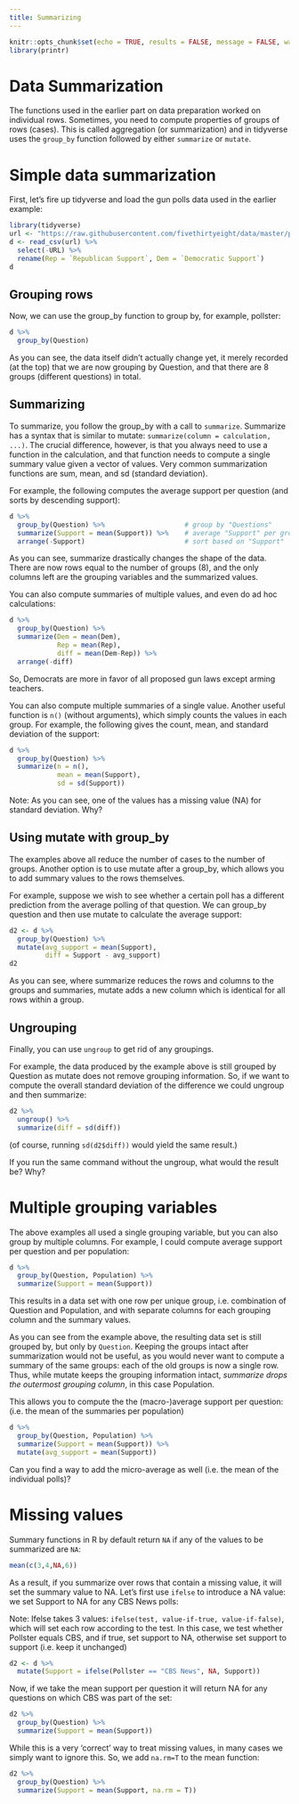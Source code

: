 ```yaml
---
title: Summarizing
---
```


```r
knitr::opts_chunk$set(echo = TRUE, results = FALSE, message = FALSE, warning = FALSE, fig.keep='none')
library(printr)
```

# Data Summarization

The functions used in the earlier part on data preparation worked on individual rows.
Sometimes, you need to compute properties of groups of rows (cases).
This is called aggregation (or summarization) and in tidyverse uses the `group_by` function
followed by either `summarize` or `mutate`. 

# Simple data summarization

First, let's fire up tidyverse and load the gun polls data used in the earlier example:

```r
library(tidyverse)
url <- "https://raw.githubusercontent.com/fivethirtyeight/data/master/poll-quiz-guns/guns-polls.csv"
d <- read_csv(url) %>% 
  select(-URL) %>% 
  rename(Rep = `Republican Support`, Dem = `Democratic Support`)
d
```

## Grouping rows

Now, we can use the group_by function to group by, for example, pollster:

```r
d %>% 
  group_by(Question)
```

As you can see, the data itself didn't actually change yet, it merely recorded (at the top) that we are now grouping by Question,
and that there are 8 groups (different questions) in total. 

## Summarizing

To summarize, you follow the group_by with a call to `summarize`. Summarize has a syntax that is similar to mutate: `summarize(column = calculation, ...)`.
The crucial difference, however, is that you always need to use a function in the calculation, and that function needs to compute a single summary value given a vector of values.
Very common summarization functions are sum, mean, and sd (standard deviation). 

For example, the following computes the average support per question
(and sorts by descending support):

```r
d %>% 
  group_by(Question) %>%                    # group by "Questions"
  summarize(Support = mean(Support)) %>%    # average "Support" per group
  arrange(-Support)                         # sort based on "Support"
```

As you can see, summarize drastically changes the shape of the data. There are now rows equal to the number of groups (8), and the only columns left are the grouping variables and the summarized values. 

You can also compute summaries of multiple values, and even do ad hoc calculations:


```r
d %>% 
  group_by(Question) %>% 
  summarize(Dem = mean(Dem), 
            Rep = mean(Rep), 
            diff = mean(Dem-Rep)) %>% 
  arrange(-diff)
```

So, Democrats are more in favor of all proposed gun laws except arming teachers.

You can also compute multiple summaries of a single value. 
Another useful function is `n()` (without arguments), which simply counts the values in each group.
For example, the following gives the count, mean, and standard deviation of the support:

```r
d %>% 
  group_by(Question) %>% 
  summarize(n = n(),
            mean = mean(Support), 
            sd = sd(Support))
```

Note: As you can see, one of the values has a missing value (NA) for standard deviation. Why?

## Using mutate with group_by

The examples above all reduce the number of cases to the number of groups.
Another option is to use mutate after a group_by, which allows you to add summary values to the rows themselves. 

For example, suppose we wish to see whether a certain poll has a different prediction from the average polling of that question.
We can group_by question and then use mutate to calculate the average support:

```r
d2 <- d %>% 
  group_by(Question) %>%
  mutate(avg_support = mean(Support), 
         diff = Support - avg_support)
d2
```

As you can see, where summarize reduces the rows and columns to the groups and summaries,
mutate adds a new column which is identical for all rows within a group. 

## Ungrouping

Finally, you can use `ungroup` to get rid of any groupings. 

For example, the data produced by the example above is still grouped by Question as mutate does not remove grouping information.
So, if we want to compute the overall standard deviation of the difference we could ungroup and then summarize:

```r
d2 %>% 
  ungroup() %>% 
  summarize(diff = sd(diff))
```

(of course, running `sd(d2$diff))` would yield the same result.)

If you run the same command without the ungroup, what would the result be? Why?

# Multiple grouping variables

The above examples all used a single grouping variable, but you can also group by multiple columns.
For example, I could compute average support per question and per population:

```r
d %>% 
  group_by(Question, Population) %>% 
  summarize(Support = mean(Support))
```

This results in a data set with one row per unique group, i.e. combination of Question and Population, and with separate columns for each grouping column and the summary values. 

As you can see from the example above, the resulting data set is still grouped by, but only by `Question`. 
Keeping the groups intact after summarization would not be useful, as you would never want to compute a summary of the same groups:
each of the old groups is now a single row. 
Thus, while mutate keeps the grouping information intact, *summarize drops the outermost grouping column*, in this case Population.

This allows you to compute the the (macro-)average support per question: (i.e. the mean of the summaries per population)

```r
d %>% 
  group_by(Question, Population) %>% 
  summarize(Support = mean(Support)) %>% 
  mutate(avg_support = mean(Support))
```

Can you find a way to add the micro-average as well (i.e. the mean of the individual polls)?

# Missing values

Summary functions in R by default return `NA` if any of the values to be summarized are `NA`:
```r
mean(c(3,4,NA,6))
```

As a result, if you summarize over rows that contain a missing value, it will set the summary value to NA.
Let's first use `ifelse` to introduce a NA value: we set Support to NA for any CBS News polls:

Note: Ifelse takes 3 values: `ifelse(test, value-if-true, value-if-false)`, which will set each row according to the test.
In this case, we test whether Pollster equals CBS, and if true, set support to NA, otherwise set support to support (i.e. keep it unchanged)

```r
d2 <- d %>% 
  mutate(Support = ifelse(Pollster == "CBS News", NA, Support))
```

Now, if we take the mean support per question it will return NA for any questions on which CBS was part of the set:

```r
d2 %>% 
  group_by(Question) %>% 
  summarize(Support = mean(Support))
```

While this is a very 'correct' way to treat missing values, in many cases we simply want to ignore this. So, we add `na.rm=T` to the mean function:

```r
d2 %>% 
  group_by(Question) %>% 
  summarize(Support = mean(Support, na.rm = T))
```



